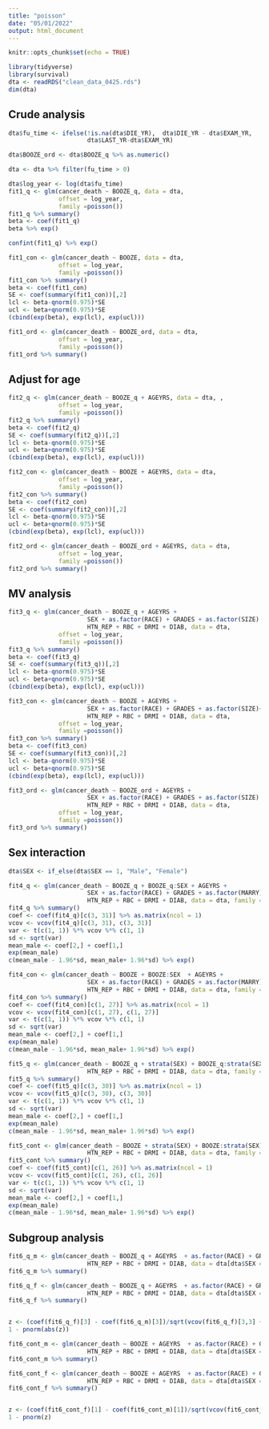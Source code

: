 ```yaml
---
title: "poisson"
date: "05/01/2022"
output: html_document
---
```


```r
knitr::opts_chunk$set(echo = TRUE)
```

```r
library(tidyverse)
library(survival)
dta <- readRDS("clean_data_0425.rds")
dim(dta)
```


## Crude analysis
```r
dta$fu_time <- ifelse(!is.na(dta$DIE_YR),  dta$DIE_YR - dta$EXAM_YR,
                      dta$LAST_YR-dta$EXAM_YR)

dta$BOOZE_ord <- dta$BOOZE_q %>% as.numeric()

dta <- dta %>% filter(fu_time > 0)

dta$log_year <- log(dta$fu_time)
fit1_q <- glm(cancer_death ~ BOOZE_q, data = dta, 
              offset = log_year,
              family =poisson())
fit1_q %>% summary()
beta <- coef(fit1_q)
beta %>% exp()

confint(fit1_q) %>% exp()

fit1_con <- glm(cancer_death ~ BOOZE, data = dta, 
              offset = log_year,
              family =poisson())
fit1_con %>% summary()
beta <- coef(fit1_con)
SE <- coef(summary(fit1_con))[,2]
lcl <- beta-qnorm(0.975)*SE 
ucl <- beta+qnorm(0.975)*SE
(cbind(exp(beta), exp(lcl), exp(ucl)))

fit1_ord <- glm(cancer_death ~ BOOZE_ord, data = dta, 
              offset = log_year,
              family =poisson())
fit1_ord %>% summary()

```



## Adjust for age
```r
fit2_q <- glm(cancer_death ~ BOOZE_q + AGEYRS, data = dta, , 
              offset = log_year,
              family =poisson())
fit2_q %>% summary()
beta <- coef(fit2_q)
SE <- coef(summary(fit2_q))[,2]
lcl <- beta-qnorm(0.975)*SE 
ucl <- beta+qnorm(0.975)*SE
(cbind(exp(beta), exp(lcl), exp(ucl)))

fit2_con <- glm(cancer_death ~ BOOZE + AGEYRS, data = dta, 
              offset = log_year,
              family =poisson())
fit2_con %>% summary()
beta <- coef(fit2_con)
SE <- coef(summary(fit2_con))[,2]
lcl <- beta-qnorm(0.975)*SE 
ucl <- beta+qnorm(0.975)*SE
(cbind(exp(beta), exp(lcl), exp(ucl)))

fit2_ord <- glm(cancer_death ~ BOOZE_ord + AGEYRS, data = dta, 
              offset = log_year,
              family =poisson())
fit2_ord %>% summary()

```


## MV analysis
```r
fit3_q <- glm(cancer_death ~ BOOZE_q + AGEYRS +
                      SEX + as.factor(RACE) + GRADES + as.factor(SIZE) + as.factor(MARRY) + AVGSMK + as.factor(SMSA) + URBAN + 
                      HTN_REP + RBC + DRMI + DIAB, data = dta, 
              offset = log_year,
              family =poisson())
fit3_q %>% summary()
beta <- coef(fit3_q)
SE <- coef(summary(fit3_q))[,2]
lcl <- beta-qnorm(0.975)*SE 
ucl <- beta+qnorm(0.975)*SE
(cbind(exp(beta), exp(lcl), exp(ucl)))

fit3_con <- glm(cancer_death ~ BOOZE + AGEYRS +
                      SEX + as.factor(RACE) + GRADES + as.factor(SIZE)+ as.factor(MARRY) + AVGSMK + as.factor(SMSA) + URBAN + 
                      HTN_REP + RBC + DRMI + DIAB, data = dta, 
              offset = log_year,
              family =poisson())
fit3_con %>% summary()
beta <- coef(fit3_con)
SE <- coef(summary(fit3_con))[,2]
lcl <- beta-qnorm(0.975)*SE 
ucl <- beta+qnorm(0.975)*SE
(cbind(exp(beta), exp(lcl), exp(ucl)))

fit3_ord <- glm(cancer_death ~ BOOZE_ord + AGEYRS +
                      SEX + as.factor(RACE) + GRADES + as.factor(SIZE) + as.factor(MARRY) + AVGSMK + as.factor(SMSA) + URBAN + 
                      HTN_REP + RBC + DRMI + DIAB, data = dta, 
              offset = log_year,
              family =poisson())
fit3_ord %>% summary()
```

## Sex interaction

```r
dta$SEX <- if_else(dta$SEX == 1, "Male", "Female")

fit4_q <- glm(cancer_death ~ BOOZE_q + BOOZE_q:SEX + AGEYRS +
                      SEX + as.factor(RACE) + GRADES + as.factor(MARRY) + as.factor(SIZE) + AVGSMK + as.factor(SMSA) + URBAN + 
                      HTN_REP + RBC + DRMI + DIAB, data = dta, family =binomial(link='logit'))
fit4_q %>% summary()
coef <- coef(fit4_q)[c(3, 31)] %>% as.matrix(ncol = 1)
vcov <- vcov(fit4_q)[c(3, 31), c(3, 31)]
var <- t(c(1, 1)) %*% vcov %*% c(1, 1)
sd <- sqrt(var)
mean_male <- coef[2,] + coef[1,]
exp(mean_male)
c(mean_male - 1.96*sd, mean_male+ 1.96*sd) %>% exp()
```


```r
fit4_con <- glm(cancer_death ~ BOOZE + BOOZE:SEX  + AGEYRS +
                      SEX + as.factor(RACE) + GRADES + as.factor(MARRY) + as.factor(SIZE) + AVGSMK + as.factor(SMSA) + URBAN + 
                      HTN_REP + RBC + DRMI + DIAB, data = dta, family =binomial(link='logit'))
fit4_con %>% summary()
coef <- coef(fit4_con)[c(1, 27)] %>% as.matrix(ncol = 1)
vcov <- vcov(fit4_con)[c(1, 27), c(1, 27)]
var <- t(c(1, 1)) %*% vcov %*% c(1, 1)
sd <- sqrt(var)
mean_male <- coef[2,] + coef[1,]
exp(mean_male)
c(mean_male - 1.96*sd, mean_male+ 1.96*sd) %>% exp()
```

```r
fit5_q <- glm(cancer_death ~ BOOZE_q + strata(SEX) + BOOZE_q:strata(SEX) + AGEYRS  + as.factor(RACE) + GRADES + as.factor(MARRY) + as.factor(SIZE) + AVGSMK + as.factor(SMSA) + URBAN + 
                      HTN_REP + RBC + DRMI + DIAB, data = dta, family =binomial(link='logit'))
fit5_q %>% summary()
coef <- coef(fit5_q)[c(3, 30)] %>% as.matrix(ncol = 1)
vcov <- vcov(fit5_q)[c(3, 30), c(3, 30)]
var <- t(c(1, 1)) %*% vcov %*% c(1, 1)
sd <- sqrt(var)
mean_male <- coef[2,] + coef[1,]
exp(mean_male)
c(mean_male - 1.96*sd, mean_male+ 1.96*sd) %>% exp()
```
```r
fit5_cont <- glm(cancer_death ~ BOOZE + strata(SEX) + BOOZE:strata(SEX) + AGEYRS  + as.factor(RACE) + GRADES + as.factor(MARRY) + as.factor(SIZE) + AVGSMK + as.factor(SMSA) + URBAN + 
                      HTN_REP + RBC + DRMI + DIAB, data = dta, family =binomial(link='logit'))
fit5_cont %>% summary()
coef <- coef(fit5_cont)[c(1, 26)] %>% as.matrix(ncol = 1)
vcov <- vcov(fit5_cont)[c(1, 26), c(1, 26)]
var <- t(c(1, 1)) %*% vcov %*% c(1, 1)
sd <- sqrt(var)
mean_male <- coef[2,] + coef[1,]
exp(mean_male)
c(mean_male - 1.96*sd, mean_male+ 1.96*sd) %>% exp()
```


## Subgroup analysis

```r
fit6_q_m <- glm(cancer_death ~ BOOZE_q + AGEYRS  + as.factor(RACE) + GRADES + as.factor(MARRY) + as.factor(SIZE) + AVGSMK + as.factor(SMSA) + URBAN + 
                      HTN_REP + RBC + DRMI + DIAB, data = dta[dta$SEX == "Male",], family =binomial(link='logit'))
fit6_q_m %>% summary()

fit6_q_f <- glm(cancer_death ~ BOOZE_q + AGEYRS  + as.factor(RACE) + GRADES + as.factor(MARRY) + as.factor(SIZE) + AVGSMK + as.factor(SMSA) + URBAN + 
                      HTN_REP + RBC + DRMI + DIAB, data = dta[dta$SEX == "Female",], family =binomial(link='logit'))
fit6_q_f %>% summary()


z <- (coef(fit6_q_f)[3] - coef(fit6_q_m)[3])/sqrt(vcov(fit6_q_f)[3,3] + vcov(fit6_q_m)[3,3])
1 - pnorm(abs(z))
```



```r
fit6_cont_m <- glm(cancer_death ~ BOOZE + AGEYRS  + as.factor(RACE) + GRADES + as.factor(MARRY) + as.factor(SIZE) + AVGSMK + as.factor(SMSA) + URBAN + 
                      HTN_REP + RBC + DRMI + DIAB, data = dta[dta$SEX == "Male",], family =binomial(link='logit'))
fit6_cont_m %>% summary()

fit6_cont_f <- glm(cancer_death ~ BOOZE + AGEYRS  + as.factor(RACE) + GRADES + as.factor(MARRY) + as.factor(SIZE) + AVGSMK + as.factor(SMSA) + URBAN + 
                      HTN_REP + RBC + DRMI + DIAB, data = dta[dta$SEX == "Female",], family =binomial(link='logit'))
fit6_cont_f %>% summary()


z <- (coef(fit6_cont_f)[1] - coef(fit6_cont_m)[1])/sqrt(vcov(fit6_cont_f)[1,1] + vcov(fit6_cont_m)[1,1])
1 - pnorm(z)
```


